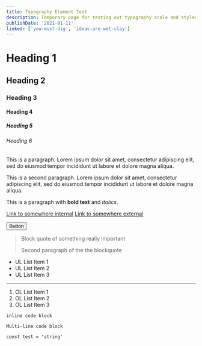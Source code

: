 ```yaml
---
title: Typography Element Test
description: Temporary page for testing out typography scale and styles
publishDate: '2021-01-11'
linked: ['you-must-dig', 'ideas-are-wet-clay']
---
```


# Heading 1

## Heading 2

### Heading 3

#### Heading 4

##### Heading 5

###### Heading 6

This is a paragraph. Lorem ipsum dolor sit amet, consectetur adipiscing elit, sed do eiusmod tempor incididunt ut labore et dolore magna aliqua.

This is a second paragraph. Lorem ipsum dolor sit amet, consectetur adipiscing elit, sed do eiusmod tempor incididunt ut labore et dolore magna aliqua.

This is a paragraph with **bold text** and _italics_.

[Link to somewhere internal](/)
[Link to somewhere external](https://www.google.com/)

<button>Button</button>

> Block quote of something really important
>
> Second paragraph of the the blockquote

- UL List Item 1
- UL List Item 2
- UL List Item 3

---

1. OL List Item 1
2. OL List Item 2
3. OL List Item 3

`inline code block`

```
Multi-line code block

const test = 'string'
```
